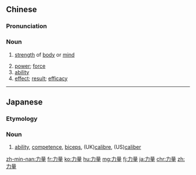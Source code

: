 ==Chinese==
{{zh-forms}}

===Pronunciation===
{{zh-pron
|m=lìliàng,tl=y
|c=lik6 loeng6
|h=pfs=li̍t-liong
|mn=xm,tw:le̍k-liōng/qz:lia̍k-liōng/zz:le̍k-liāng/xm,qz:la̍t-liōng
|cat=n
}}

===Noun===
{{zh-noun}}

# [[strength]] of [[body]] or [[mind]]
#: {{zh-x|肌肉 力量{liang}|muscle '''strength'''}}
#: {{zh-x|化 悲痛 為 力量{liang}|to turn grief into '''strength'''}}
# [[power]]; [[force]]
# [[ability]]
# [[effect]]; [[result]]; [[efficacy]]

{{zh-cat|Elementary}}

----

==Japanese==
{{ja-kanjitab|りき|りょう|yomi=on}}

===Etymology===
{{suffix|力|量|lang=ja|t1=power|t2=amount|sort=りきりょう}}

===Noun===
{{ja-noun|りきりょう}}

# [[ability]], [[competence]], [[biceps]], (UK)[[calibre]], (US)[[caliber]]

[[zh-min-nan:力量]]
[[fr:力量]]
[[ko:力量]]
[[hu:力量]]
[[mg:力量]]
[[fj:力量]]
[[ja:力量]]
[[chr:力量]]
[[zh:力量]]